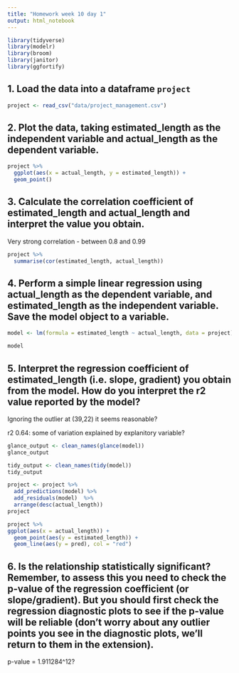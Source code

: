 ```yaml
---
title: "Homework week 10 day 1"
output: html_notebook
---
```


```r
library(tidyverse)
library(modelr)
library(broom)
library(janitor)
library(ggfortify)
```


## 1. Load the data into a dataframe `project`
```r
project <- read_csv("data/project_management.csv")
```


## 2. Plot the data, taking estimated_length as the independent variable and actual_length as the dependent variable.
```r
project %>% 
  ggplot(aes(x = actual_length, y = estimated_length)) +
  geom_point()
```


## 3. Calculate the correlation coefficient of estimated_length and actual_length and interpret the value you obtain.

Very strong correlation - between 0.8 and 0.99

```r
project %>%
  summarise(cor(estimated_length, actual_length))
```
## 4. Perform a simple linear regression using actual_length as the dependent variable, and estimated_length as the independent variable. Save the model object to a variable.

```r
model <- lm(formula = estimated_length ~ actual_length, data = project)

model
```
## 5. Interpret the regression coefficient of estimated_length (i.e. slope, gradient) you obtain from the model. How do you interpret the r2 value reported by the model?

Ignoring the outlier at (39,22) it seems reasonable?

r2 0.64: some of variation explained by explanitory variable?

```r
glance_output <- clean_names(glance(model))
glance_output
```

```r
tidy_output <- clean_names(tidy(model))
tidy_output
```


```r
project <- project %>%
  add_predictions(model) %>%
  add_residuals(model)  %>% 
  arrange(desc(actual_length))
project

project %>% 
ggplot(aes(x = actual_length)) +
  geom_point(aes(y = estimated_length)) +
  geom_line(aes(y = pred), col = "red")
```


## 6. Is the relationship statistically significant? Remember, to assess this you need to check the p-value of the regression coefficient (or slope/gradient). But you should first check the regression diagnostic plots to see if the p-value will be reliable (don’t worry about any outlier points you see in the diagnostic plots, we’ll return to them in the extension).

p-value = 1.911284^12?

```r

```

